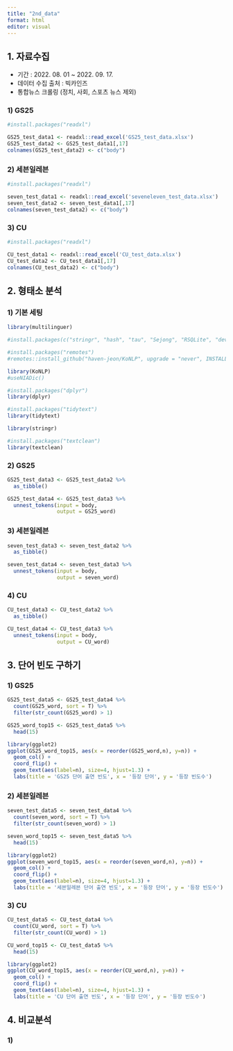 ```yaml
---
title: "2nd_data"
format: html
editor: visual
---
```


## 1. 자료수집
- 기간 : 2022. 08. 01 ~ 2022. 09. 17.
- 데이터 수집 출처 : 빅카인즈
- 통합뉴스 크롤링 (정치, 사회, 스포츠 뉴스 제외)

### 1) GS25

```r
#install.packages("readxl")

GS25_test_data1 <- readxl::read_excel('GS25_test_data.xlsx')
GS25_test_data2 <- GS25_test_data1[,17]
colnames(GS25_test_data2) <- c("body")
```

### 2) 세븐일레븐

```r
#install.packages("readxl")

seven_test_data1 <- readxl::read_excel('seveneleven_test_data.xlsx')
seven_test_data2 <- seven_test_data1[,17]
colnames(seven_test_data2) <- c("body")
```

### 3) CU

```r
#install.packages("readxl")

CU_test_data1 <- readxl::read_excel('CU_test_data.xlsx')
CU_test_data2 <- CU_test_data1[,17]
colnames(CU_test_data2) <- c("body")
```

## 2. 형태소 분석

### 1) 기본 세팅

```r
library(multilinguer)

#install.packages(c("stringr", "hash", "tau", "Sejong", "RSQLite", "devtools"), type = "binary")

#install.packages("remotes")
#remotes::install_github("haven-jeon/KoNLP", upgrade = "never", INSTALL_opts = c("--no-multiarch"))

library(KoNLP)
#useNIADic()

#install.packages("dplyr")
library(dplyr)

#install.packages("tidytext")
library(tidytext)

library(stringr)

#install.packages("textclean")
library(textclean)
```

### 2) GS25

```r
GS25_test_data3 <- GS25_test_data2 %>%
  as_tibble()

GS25_test_data4 <- GS25_test_data3 %>%
  unnest_tokens(input = body,
                output = GS25_word)

```

### 3) 세븐일레븐

```r
seven_test_data3 <- seven_test_data2 %>%
  as_tibble()

seven_test_data4 <- seven_test_data3 %>%
  unnest_tokens(input = body,
                output = seven_word)

```

### 4) CU

```r
CU_test_data3 <- CU_test_data2 %>%
  as_tibble()

CU_test_data4 <- CU_test_data3 %>%
  unnest_tokens(input = body,
                output = CU_word)

```

## 3. 단어 빈도 구하기

### 1) GS25

```r
GS25_test_data5 <- GS25_test_data4 %>%
  count(GS25_word, sort = T) %>%
  filter(str_count(GS25_word) > 1)

GS25_word_top15 <- GS25_test_data5 %>%
  head(15)

library(ggplot2)
ggplot(GS25_word_top15, aes(x = reorder(GS25_word,n), y=n)) +
  geom_col() +
  coord_flip() +
  geom_text(aes(label=n), size=4, hjust=1.3) +
  labs(title = 'GS25 단어 출연 빈도', x = '등장 단어', y = '등장 빈도수')

```

### 2) 세븐일레븐

```r
seven_test_data5 <- seven_test_data4 %>%
  count(seven_word, sort = T) %>%
  filter(str_count(seven_word) > 1)

seven_word_top15 <- seven_test_data5 %>%
  head(15)

library(ggplot2)
ggplot(seven_word_top15, aes(x = reorder(seven_word,n), y=n)) +
  geom_col() +
  coord_flip() +
  geom_text(aes(label=n), size=4, hjust=1.3) +
  labs(title = '세븐일레븐 단어 출연 빈도', x = '등장 단어', y = '등장 빈도수')

```

### 3) CU

```r
CU_test_data5 <- CU_test_data4 %>%
  count(CU_word, sort = T) %>%
  filter(str_count(CU_word) > 1)

CU_word_top15 <- CU_test_data5 %>%
  head(15)

library(ggplot2)
ggplot(CU_word_top15, aes(x = reorder(CU_word,n), y=n)) +
  geom_col() +
  coord_flip() +
  geom_text(aes(label=n), size=4, hjust=1.3) +
  labs(title = 'CU 단어 출연 빈도', x = '등장 단어', y = '등장 빈도수')

```

## 4. 비교분석

### 1)
